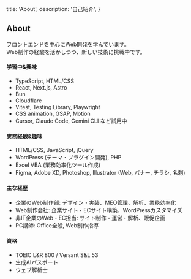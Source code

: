   title: 'About',
  description: '自己紹介',
}

<article className="prose prose-zinc dark:prose-invert">

## About
フロントエンドを中心にWeb開発を学んでいます。<br />
Web制作の経験を活かしつつ、新しい技術に挑戦中です。

#### 学習中&amp;興味
- TypeScript, HTML/CSS
- React, Next.js, Astro
- Bun
- Cloudflare
- Vitest, Testing Library, Playwright
- CSS animation, GSAP, Motion
- Cursor, Claude Code, Gemini CLI など試用中

#### 実務経験&amp;趣味
- HTML/CSS, JavaScript, jQuery
- WordPress (テーマ・プラグイン開発), PHP
- Excel VBA (業務効率化ツール作成)
- Figma, Adobe XD, Photoshop, Illustrator (Web, バナー, チラシ, 名刺)

#### 主な経歴
- 企業のWeb制作部: デザイン・実装、MEO管理、解析、業務効率化
- Web制作会社: 企業サイト・ECサイト構築、WordPressカスタマイズ
- 非IT企業のWeb・EC担当: サイト制作・運営・解析、販促企画
- PC講師: Office全般, Web制作指導

#### 資格
- TOEIC L&R 800 / Versant S&L 53
- 生成AIパスポート
- ウェブ解析士
</article>